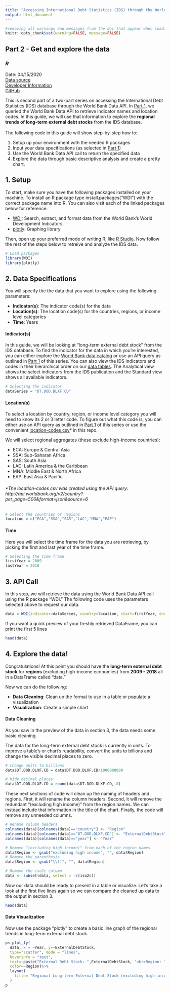 ---
title: "Accessing International Debt Statistics (IDS) through the World Bank Data API"
output: html_document
---
```{r global_options, include=FALSE}
#removing all warnings and messages from the doc that appear when loading the packages
knitr::opts_chunk$set(warning=FALSE, message=FALSE)
```
## Part 2 - Get and explore the data
### *R*
Date: 04/15/2020 <br>
[Data source](https://datacatalog.worldbank.org/dataset/international-debt-statistics)<br>
[Developer Information](https://datahelpdesk.worldbank.org/knowledgebase/topics/125589-developer-information)<br>
[GitHub](https://github.com/worldbank/debt-data/tree/master/api-guide)

This is second part of a two-part series on accessing the International Debt Statistics (IDS) database through the World Bank Data API. In [Part 1](https://worldbank.github.io/debt-data/api-guide/ids-api-guide-r-1.html), we queried the World Bank Data API to retrieve indicator names and location codes. In this guide, we will use that information to explore the **regional trends of long-term external debt stocks** from the IDS database. <br><br>
The following code in this guide will show step-by-step how to:


1. Setup up your environment with the needed R packages
2. Input your data specifications (as selected in [Part 1](https://worldbank.github.io/debt-data/api-guide/ids-api-guide-r-1.html))
3. Use the World Bank Data API call to return the specified data
4. Explore the data through basic descriptive analysis and create a pretty chart.


## 1. Setup
To start, make sure you have the following packages installed on your machine. To install an R package type install.packages("WDI") with the correct package name into R. You can also visit each of the linked packages below for reference.

- [WDI](https://cran.r-project.org/web/packages/WDI/WDI.pdf): Search, extract, and format data from the World Bank's World Development Indicators.
- [plotly](https://plot.ly/r/):  Graphing library



Then, open up your preferred mode of writing R, like [R Studio](https://www.rstudio.com/). Now follow the rest of the steps below to retreive and analyze the IDS data.

```{r}
# Load packages
library(WDI)
library(plotly)
```

## 2. Data Specifications
You will specify the the data that you want to explore using the following parameters:

- **Indicator(s)**: The indicator code(s) for the data
- **Location(s)**: The location code(s) for the countries, regions, or income level categories
- **Time**: Years


#### Indicator(s)
In this guide, we will be looking at "long-term external debt stock" from the IDS database. To find the indicator for the data in which you're interested, you can either explore the [World Bank data catalog](https://datacatalog.worldbank.org/dataset/international-debt-statistics) or use an API query as outlined in [Part 1](https://worldbank.github.io/debt-data/api-guide/ids-api-guide-r-1.html) of this series. You can also view the IDS indicators and codes in their hierarchical order on our [data tables](http://datatopics.worldbank.org/debt/ids/). The Analytical view shows the select indicators from the IDS publication and the Standard view shows all available indicators.
```{r}
# Selecting the indicator
dataSeries = "DT.DOD.DLXF.CD"
```


#### Location(s)
To select a location by country, region, or income level category you will need to know its 2 or 3 letter code. To figure out what this code is, you can either use an API query as outlined in [Part 1](https://worldbank.github.io/debt-data/api-guide/ids-api-guide-r-1.html) of this series or use the convenient [location-codes csv](https://github.com/worldbank/debt-data/blob/master/api-guide/location-codes.csv)* in this repo. 

We will select regional aggregates (these exclude high-income countries):

- ECA: Europe & Central Asia
- SSA: Sub-Saharan Africa
- SAS: South Asia
- LAC: Latin America & the Caribbean
- MNA: Middle East & North Africa
- EAP: East Asia & Pacific


###### *The location-codes csv was created using the API query: http://api.worldbank.org/v2/country?per_page=500&format=json&source=6
```{r}
# Select the countries or regions
location = c("ECA","SSA","SAS","LAC","MNA","EAP")
```


#### Time
Here you will select the time frame for the data you are retrieving, by picking the first and last year of the time frame.
```{r}
# Selecting the time frame
firstYear = 2009
lastYear = 2018
```

## 3. API Call
In this step, we will retrieve the data using the World Bank Data API call using the R package "WDI." The following code uses the parameters selected above to request our data.

```{r}
data = WDI(indicator=dataSeries, country=location, start=firstYear, end=lastYear)
```
If you want a quick preview of your freshly retrieved DataFrame, you can print the first 5 lines
```{r}
head(data)
```


## 4. Explore the data!
Congratulations! At this point you should have the **long-term external debt stock** for **regions** (excluding high-income economies) from **2009 - 2018** all in a DataFrame called "data."

Now we can do the following:

- **Data Cleaning**: Clean up the format to use in a table or populate a visualization
- **Visualization**: Create a simple chart

#### Data Cleaning
As you saw in the preview of the data in section 3, the data needs some basic cleaning.

The data for the long-term external debt stock is currently in units. To improve a table's or chart's readability, convert the units to billions and change the visible decimal places to zero.
```{r}
# change units to billions
data$DT.DOD.DLXF.CD = data$DT.DOD.DLXF.CD/1000000000
```

```{r}
# hide decimal places
data$DT.DOD.DLXF.CD = round(data$DT.DOD.DLXF.CD, 0)
```

These next sections of code will clean up the naming of headers and regions. First, it will rename the column headers. Second, it will remove the redundant "(excluding high income)" from the region names. We can instead include that information in the title of the chart. Finally, the code will remove any unneeded columns.
```{r}
# Rename column headers
colnames(data)[colnames(data)=="country"] <- "Region"
colnames(data)[colnames(data)=="DT.DOD.DLXF.CD"] <- "ExternalDebtStock"
colnames(data)[colnames(data)=="year"] <- "Year"
```

```{r}
# Remove "(excluding high income)" from each of the region names
data$Region <- gsub("excluding high income", "", data$Region)
# Remove the parenthesis
data$Region <- gsub("\\()", "", data$Region)

```

```{r}
# Remove the iso2c column
data <- subset(data, select = -c(iso2c))
```

Now our data should be ready to present in a table or visualize. Let's take a look at the first five lines again so we can compare the cleaned up data to the output in section 3.
```{r}
head(data)
```

#### Data Visualization

Now use the package "plotly" to create a basic line graph of the regional trends in long-term external debt stock.
```{r}
p<-plot_ly(
  data, x = ~Year, y=~ExternalDebtStock, 
  type="scatter", mode = "lines", 
  hoverinfo = "text",
  text=~paste("External Debt Stock: ",ExternalDebtStock, "<br>Region: ",Region, "<br>Year: ",Year),
  color=~Region)%>%
  layout(
    title= "Regional Long-term External Debt Stock (excluding high-income countries)(USD billion)"
  )
p
```


